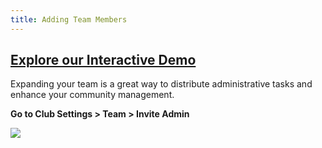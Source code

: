```yaml
---
title: Adding Team Members
---
```


[Explore our Interactive Demo](https://intros-ai.navattic.com/n79s0tys)
-----------------------------------------------------------

Expanding your team is a great way to distribute administrative tasks and enhance your community management.

**Go to Club Settings > Team > Invite Admin**

![](/images/adding-team-members-1-optim.jpg)
